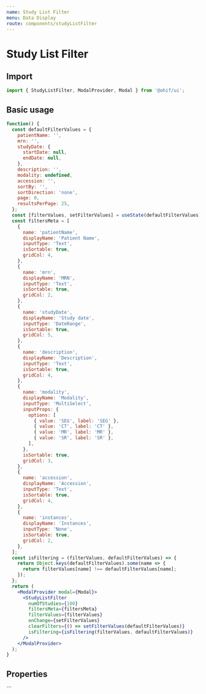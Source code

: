 ```yaml
---
name: Study List Filter
menu: Data Display
route: components/studyListFilter
---
```




# Study List Filter

## Import

```javascript
import { StudyListFilter, ModalProvider, Modal } from '@ohif/ui';
```

## Basic usage

```jsx live
function() {
  const defaultFilterValues = {
    patientName: '',
    mrn: '',
    studyDate: {
      startDate: null,
      endDate: null,
    },
    description: '',
    modality: undefined,
    accession: '',
    sortBy: '',
    sortDirection: 'none',
    page: 0,
    resultsPerPage: 25,
  };
  const [filterValues, setFilterValues] = useState(defaultFilterValues);
  const filtersMeta = [
    {
      name: 'patientName',
      displayName: 'Patient Name',
      inputType: 'Text',
      isSortable: true,
      gridCol: 4,
    },
    {
      name: 'mrn',
      displayName: 'MRN',
      inputType: 'Text',
      isSortable: true,
      gridCol: 2,
    },
    {
      name: 'studyDate',
      displayName: 'Study date',
      inputType: 'DateRange',
      isSortable: true,
      gridCol: 5,
    },
    {
      name: 'description',
      displayName: 'Description',
      inputType: 'Text',
      isSortable: true,
      gridCol: 4,
    },
    {
      name: 'modality',
      displayName: 'Modality',
      inputType: 'MultiSelect',
      inputProps: {
        options: [
          { value: 'SEG', label: 'SEG' },
          { value: 'CT', label: 'CT' },
          { value: 'MR', label: 'MR' },
          { value: 'SR', label: 'SR' },
        ],
      },
      isSortable: true,
      gridCol: 3,
    },
    {
      name: 'accession',
      displayName: 'Accession',
      inputType: 'Text',
      isSortable: true,
      gridCol: 4,
    },
    {
      name: 'instances',
      displayName: 'Instances',
      inputType: 'None',
      isSortable: true,
      gridCol: 2,
    },
  ];
  const isFiltering = (filterValues, defaultFilterValues) => {
    return Object.keys(defaultFilterValues).some(name => {
      return filterValues[name] !== defaultFilterValues[name];
    });
  };
  return (
    <ModalProvider modal={Modal}>
      <StudyListFilter
        numOfStudies={100}
        filtersMeta={filtersMeta}
        filterValues={filterValues}
        onChange={setFilterValues}
        clearFilters={() => setFilterValues(defaultFilterValues)}
        isFiltering={isFiltering(filterValues, defaultFilterValues)}
      />
    </ModalProvider>
  );
}
```

## Properties

<Props of={StudyListFilter} />
```

